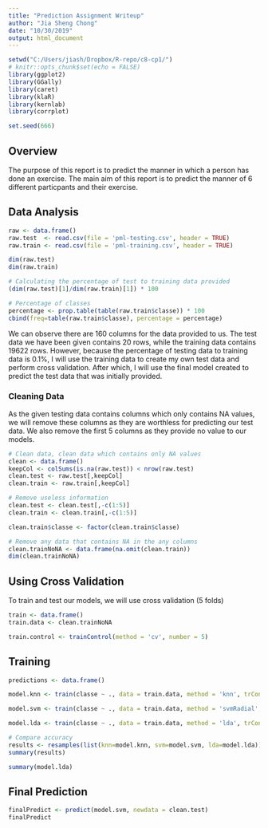 ```yaml
---
title: "Prediction Assignment Writeup"
author: "Jia Sheng Chong"
date: "10/30/2019"
output: html_document
---
```


```r
setwd("C:/Users/jiash/Dropbox/R-repo/c8-cp1/")
# knitr::opts_chunk$set(echo = FALSE)
library(ggplot2)
library(GGally)
library(caret)
library(klaR)
library(kernlab)
library(corrplot)

set.seed(666)
```

## Overview
The purpose of this report is to predict the manner in which a person has done an exercise. The main aim of this report is to predict the manner of 6 different particpants and their exercise.


## Data Analysis
```r
raw <- data.frame()
raw.test  <- read.csv(file = 'pml-testing.csv', header = TRUE)
raw.train <- read.csv(file = 'pml-training.csv', header = TRUE)

dim(raw.test)
dim(raw.train)

# Calculating the percentage of test to training data provided
(dim(raw.test)[1]/dim(raw.train)[1]) * 100

# Percentage of classes
percentage <- prop.table(table(raw.train$classe)) * 100
cbind(freq=table(raw.train$classe), percentage = percentage)

```
We can observe there are 160 columns for the data provided to us. The test data we have been given contains 20 rows, while the training data contains 19622 rows. However, because the percentage of testing data to training data is 0.1%, I will use the training data to create my own test data and perform cross validation. After which, I will use the final model created to predict the test data that was initially provided. 

### Cleaning Data
As the given testing data contains columns which only contains NA values, we will remove these columns as they are worthless for predicting our test data. We also remove the first 5 columns as they provide no value to our models.
```r
# Clean data, clean data which contains only NA values
clean <- data.frame()
keepCol <- colSums(is.na(raw.test)) < nrow(raw.test)
clean.test <- raw.test[,keepCol]
clean.train <- raw.train[,keepCol]

# Remove useless information
clean.test <- clean.test[,-c(1:5)]
clean.train <- clean.train[,-c(1:5)]

clean.train$classe <- factor(clean.train$classe)

# Remove any data that contains NA in the any columns
clean.trainNoNA <- data.frame(na.omit(clean.train))
dim(clean.trainNoNA)

```

## Using Cross Validation
To train and test our models, we will use cross validation (5 folds)
```r
train <- data.frame()
train.data <- clean.trainNoNA

train.control <- trainControl(method = 'cv', number = 5)
```

## Training
```r
predictions <- data.frame()

model.knn <- train(classe ~ ., data = train.data, method = 'knn', trControl = train.control)

model.svm <- train(classe ~ ., data = train.data, method = 'svmRadial', trControl = train.control)

model.lda <- train(classe ~ ., data = train.data, method = 'lda', trControl = train.control)

# Compare accuracy
results <- resamples(list(knn=model.knn, svm=model.svm, lda=model.lda))
summary(results)

summary(model.lda)
```

## Final Prediction
```r
finalPredict <- predict(model.svm, newdata = clean.test)
finalPredict
```

